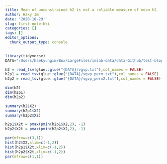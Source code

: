 ```yaml
---
title: Mean of unconstrained h2 is not a reliable measure of mean h2
author: Haky Im
date: '2020-10-29'
slug: first-note-hki
categories: []
tags: []
editor_options: 
  chunk_output_type: console
---
```


```r

library(tidyverse)
DATA="/Users/haekyungim/Box/LargeFiles/imlab-data/data-Github/test-blogdown/first-note-hki"


```

```r

h2 = read_tsv(glue::glue("{DATA}/vgvp.txt"),col_names = FALSE)
h2p1 = read_tsv(glue::glue("{DATA}/vgvp_perm.txt"),col_names = FALSE)
h2p2 = read_tsv(glue::glue("{DATA}/vgvp_perm2.txt"),col_names = FALSE)

dim(h2)
dim(h2p1)
dim(h2p2)

summary(h2$X2)
summary(h2p1$X2)
summary(h2p2$X2)

h2p1$X2t = pmax(pmin(h2p1$X2,2), -1)
h2p2$X2t = pmax(pmin(h2p2$X2,2), -1)

par(mfrow=c(3,1))
hist(h2$X2,xlim=c(-1,2))
hist(h2p1$X2t,xlim=c(-1,2))
hist(h2p2$X2t,xlim=c(-1,2))
par(mfrow=c(1,1))

```

